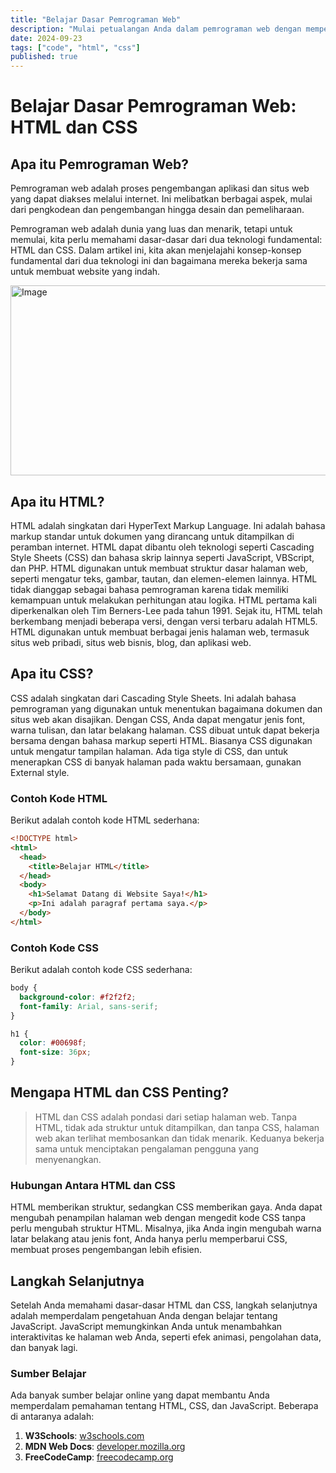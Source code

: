 ```yaml
---
title: "Belajar Dasar Pemrograman Web"
description: "Mulai petualangan Anda dalam pemrograman web dengan mempelajari dasar-dasar HTML dan CSS. Dalam artikel ini, kita akan menjelajahi konsep-konsep fundamental dari dua teknologi ini dan bagaimana mereka bekerja sama untuk membuat website yang indah."
date: 2024-09-23
tags: ["code", "html", "css"]
published: true
---
```


# Belajar Dasar Pemrograman Web: HTML dan CSS

## Apa itu Pemrograman Web?

Pemrograman web adalah proses pengembangan aplikasi dan situs web yang dapat diakses melalui internet. Ini melibatkan berbagai aspek, mulai dari pengkodean dan pengembangan hingga desain dan pemeliharaan.

Pemrograman web adalah dunia yang luas dan menarik, tetapi untuk memulai, kita perlu memahami dasar-dasar dari dua teknologi fundamental: HTML dan CSS. Dalam artikel ini, kita akan menjelajahi konsep-konsep fundamental dari dua teknologi ini dan bagaimana mereka bekerja sama untuk membuat website yang indah.

<Image src="/images/coding-1.jpg" width="718" height="304" alt="Image" sizes="100vw" />

## Apa itu HTML?

HTML adalah singkatan dari HyperText Markup Language. Ini adalah bahasa markup standar untuk dokumen yang dirancang untuk ditampilkan di peramban internet. HTML dapat dibantu oleh teknologi seperti Cascading Style Sheets (CSS) dan bahasa skrip lainnya seperti JavaScript, VBScript, dan PHP.
HTML digunakan untuk membuat struktur dasar halaman web, seperti mengatur teks, gambar, tautan, dan elemen-elemen lainnya. HTML tidak dianggap sebagai bahasa pemrograman karena tidak memiliki kemampuan untuk melakukan perhitungan atau logika.
HTML pertama kali diperkenalkan oleh Tim Berners-Lee pada tahun 1991. Sejak itu, HTML telah berkembang menjadi beberapa versi, dengan versi terbaru adalah HTML5.
HTML digunakan untuk membuat berbagai jenis halaman web, termasuk situs web pribadi, situs web bisnis, blog, dan aplikasi web.

## Apa itu CSS?

CSS adalah singkatan dari Cascading Style Sheets. Ini adalah bahasa pemrograman yang digunakan untuk menentukan bagaimana dokumen dan situs web akan disajikan. Dengan CSS, Anda dapat mengatur jenis font, warna tulisan, dan latar belakang halaman. CSS dibuat untuk dapat bekerja bersama dengan bahasa markup seperti HTML. Biasanya CSS digunakan untuk mengatur tampilan halaman. Ada tiga style di CSS, dan untuk menerapkan CSS di banyak halaman pada waktu bersamaan, gunakan External style.

### Contoh Kode HTML

Berikut adalah contoh kode HTML sederhana:

```html showLineNumbers
<!DOCTYPE html>
<html>
  <head>
    <title>Belajar HTML</title>
  </head>
  <body>
    <h1>Selamat Datang di Website Saya!</h1>
    <p>Ini adalah paragraf pertama saya.</p>
  </body>
</html>
```

### Contoh Kode CSS

Berikut adalah contoh kode CSS sederhana:

```css
body {
  background-color: #f2f2f2;
  font-family: Arial, sans-serif;
}

h1 {
  color: #00698f;
  font-size: 36px;
}
```

## Mengapa HTML dan CSS Penting?

> HTML dan CSS adalah pondasi dari setiap halaman web. Tanpa HTML, tidak ada struktur untuk ditampilkan, dan tanpa CSS, halaman web akan terlihat membosankan dan tidak menarik. Keduanya bekerja sama untuk menciptakan pengalaman pengguna yang menyenangkan.

### Hubungan Antara HTML dan CSS

HTML memberikan struktur, sedangkan CSS memberikan gaya. Anda dapat mengubah penampilan halaman web dengan mengedit kode CSS tanpa perlu mengubah struktur HTML. Misalnya, jika Anda ingin mengubah warna latar belakang atau jenis font, Anda hanya perlu memperbarui CSS, membuat proses pengembangan lebih efisien.

## Langkah Selanjutnya

Setelah Anda memahami dasar-dasar HTML dan CSS, langkah selanjutnya adalah memperdalam pengetahuan Anda dengan belajar tentang JavaScript. JavaScript memungkinkan Anda untuk menambahkan interaktivitas ke halaman web Anda, seperti efek animasi, pengolahan data, dan banyak lagi.

### Sumber Belajar

Ada banyak sumber belajar online yang dapat membantu Anda memperdalam pemahaman tentang HTML, CSS, dan JavaScript. Beberapa di antaranya adalah:

1. **W3Schools**: [w3schools.com](https://www.w3schools.com)
2. **MDN Web Docs**: [developer.mozilla.org](https://developer.mozilla.org)
3. **FreeCodeCamp**: [freecodecamp.org](https://www.freecodecamp.org)
